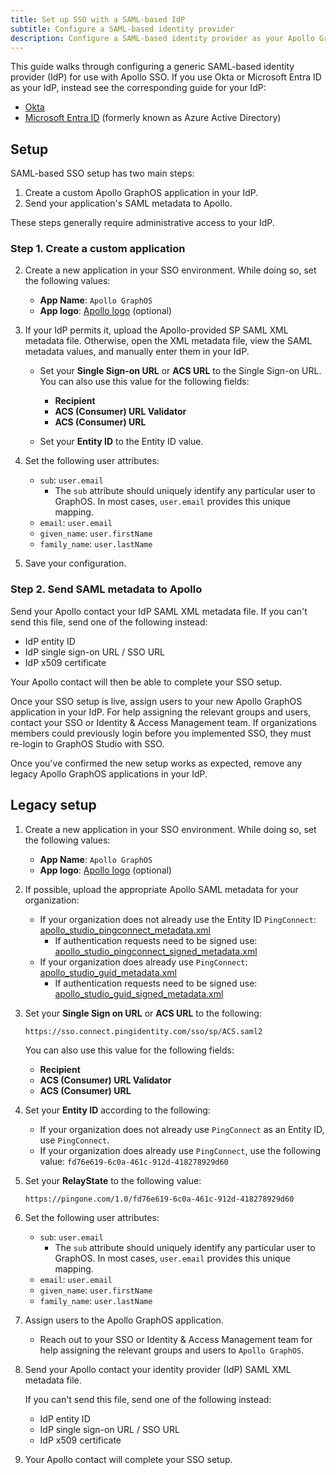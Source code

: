 ```yaml
---
title: Set up SSO with a SAML-based IdP
subtitle: Configure a SAML-based identity provider
description: Configure a SAML-based identity provider as your Apollo GraphOS organization's SSO provider.
---
```


<SSOPremiumFeature />

This guide walks through configuring a generic SAML-based identity provider (IdP) for use with Apollo SSO.
If you use Okta or Microsoft Entra ID as your IdP, instead see the corresponding guide for your IdP:

- [Okta](./okta-integration-guide/)
- [Microsoft Entra ID](./microsoft-entra-id-integration-saml-guide/) (formerly known as Azure Active Directory)

<SSOMigrationNotice />

## Setup

<SSOPreviewNotice />

SAML-based SSO setup has two main steps:

1. Create a custom Apollo GraphOS application in your IdP.
2. Send your application's SAML metadata to Apollo.

These steps generally require administrative access to your IdP.

### Step 1. Create a custom application

<SSOSAMLInfoRequest />

2. Create a new application in your SSO environment. While doing so, set the following values:

   - **App Name**: `Apollo GraphOS`
   - **App logo**: [Apollo logo](../../img/sso/apollo-sk-logo.png) (optional)

3. If your IdP permits it, upload the Apollo-provided SP SAML XML metadata file. Otherwise, open the XML metadata file, view the SAML metadata values, and manually enter them in your IdP.

   - Set your **Single Sign-on URL** or **ACS URL** to the Single Sign-on URL. You can also use this value for the following fields:

     - **Recipient**
     - **ACS (Consumer) URL Validator**
     - **ACS (Consumer) URL**

   - Set your **Entity ID** to the Entity ID value.

4. Set the following user attributes:

   - `sub`: `user.email`
     - The `sub` attribute should uniquely identify any particular user to GraphOS. In most cases, `user.email` provides this unique mapping.
   - `email`: `user.email`
   - `given_name`: `user.firstName`
   - `family_name`: `user.lastName`

5. Save your configuration.

### Step 2. Send SAML metadata to Apollo

Send your Apollo contact your IdP SAML XML metadata file. If you can't send this file, send one of the following instead:

- IdP entity ID
- IdP single sign-on URL / SSO URL
- IdP x509 certificate

Your Apollo contact will then be able to complete your SSO setup.

Once your SSO setup is live, assign users to your new Apollo GraphOS application in your IdP. For help assigning the relevant groups and users, contact your SSO or Identity & Access Management team. If organizations members could previously login before you implemented SSO, they must re-login to GraphOS Studio with SSO.

Once you've confirmed the new setup works as expected, remove any legacy Apollo GraphOS applications in your IdP.

## Legacy setup

<SSOLegacyCaution />

<ExpansionPanel title="Click to see legacy instructions">

1. Create a new application in your SSO environment. While doing so, set the following values:

   - **App Name**: `Apollo GraphOS`
   - **App logo**: [Apollo logo](../../img/sso/apollo-sk-logo.png) (optional)

2. If possible, upload the appropriate Apollo SAML metadata for your organization:

   - If your organization does not already use the Entity ID `PingConnect`: [apollo_studio_pingconnect_metadata.xml](apollo_studio_pingconnect_metadata.xml)
     - If authentication requests need to be signed use: [apollo_studio_pingconnect_signed_metadata.xml](apollo_studio_pingconnect_signed_metadata.xml)
   - If your organization does already use `PingConnect`: [apollo_studio_guid_metadata.xml](apollo_studio_guid_metadata.xml)
     - If authentication requests need to be signed use: [apollo_studio_guid_signed_metadata.xml](apollo_studio_guid_signed_metadata.xml)

3. Set your **Single Sign on URL** or **ACS URL** to the following:

   `https://sso.connect.pingidentity.com/sso/sp/ACS.saml2`

   You can also use this value for the following fields:

   - **Recipient**
   - **ACS (Consumer) URL Validator**
   - **ACS (Consumer) URL**

4. Set your **Entity ID** according to the following:

   - If your organization does not already use `PingConnect` as an Entity ID, use `PingConnect`.
   - If your organization does already use `PingConnect`, use the following value:
     `fd76e619-6c0a-461c-912d-418278929d60`

5. Set your **RelayState** to the following value:

   `https://pingone.com/1.0/fd76e619-6c0a-461c-912d-418278929d60`

6. Set the following user attributes:

   - `sub`: `user.email`
     - The `sub` attribute should uniquely identify any particular user to GraphOS. In most cases, `user.email` provides this unique mapping.
   - `email`: `user.email`
   - `given_name`: `user.firstName`
   - `family_name`: `user.lastName`

7. Assign users to the Apollo GraphOS application.

   - Reach out to your SSO or Identity & Access Management team for help assigning the relevant groups and users to `Apollo GraphOS`.

8. Send your Apollo contact your identity provider (IdP) SAML XML metadata file.

   If you can't send this file, send one of the following instead:

   - IdP entity ID
   - IdP single sign-on URL / SSO URL
   - IdP x509 certificate

9. Your Apollo contact will complete your SSO setup.

</ExpansionPanel>
